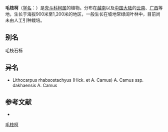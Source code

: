 {{Speciesbox
| name = 毛枝柯
| status = 
| status_system = 
| image =
| genus = Lithocarpus
| species = rhabdostachyus
| authority = (Hick. et A. Camus) A. Camus
}}

'''毛枝柯'''（[[学名|学名]]：{{lang|la|''Lithocarpus rhabdostachyus''}}）是[[壳斗科|壳斗科]][[柯属|柯属]]的植物。分布在[[越南|越南]]以及[[中国大陆|中国大陆]]的[[云南|云南]]、[[广西|广西]]等地，生长于海拔900米至1,200米的地区，一般生长在坡地常绿阔叶林中，目前尚未由人工引种栽培。

== 别名 ==
毛枝石栎

== 异名 ==
* Lithocarpus rhabsostachyus (Hick. et A. Camus) A. Camus ssp. dakhaensis A. Camus

== 参考文献 ==
<div class="references-small">
* {{cite web| url =http://www.bioinfo.cn/db05/KmzwSpecies.php?action=view&id=7967| title =毛枝柯| work =《中国高等植物数据库全库》| publisher =中国科学院微生物研究所| author =昆明植物研究所| accessdate =2009-02-24| deadurl =yes| archiveurl =https://web.archive.org/web/20160305064116/http://www.bioinfo.cn/db05/KmzwSpecies.php?action=view&id=7967| archivedate =2016-03-05}}
</div>
{{Taxonbar|from=Q11127391}}

[[Category:柯属|毛枝柯]]


{{植物小作品}}